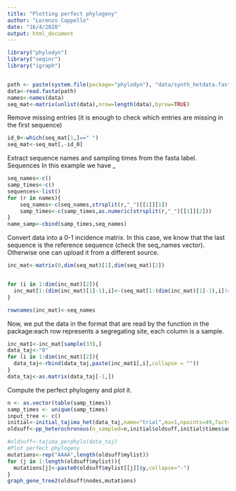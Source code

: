 ```yaml
---
title: "Plotting perfect phylogeny"
author: "Lorenzo Cappello"
date: "16/4/2020"
output: html_document
---
```




```r
library("phylodyn")
library("seqinr")
library("igraph")


path <- paste(system.file(package="phylodyn"), "data/synth_hetdata.fasta", sep="/")
data<-read.fasta(path)
names<-names(data)
seq_mat<-matrix(unlist(data),nrow=length(data),byrow=TRUE)
```

Remove missing entries (it is enough to check which entries are missing in the first sequence)
```r
id_0<-which(seq_mat[1,]==" ")
seq_mat<-seq_mat[,-id_0]
```


Extract sequence names and sampling times from the fasta label. Sequences 
In this example we have <sequence name>_<sampling time>
```r
seq_names<-c()
samp_times<-c()
sequences<-list()
for (r in names){
    seq_names<-c(seq_names,strsplit(r,"_")[[1]][1])
    samp_times<-c(samp_times,as.numeric(strsplit(r,"_")[[1]][2]))
}
name_samp<-cbind(samp_times,seq_names)
```



Convert data into a 0-1 incidence matrix. In this case, we know that the last sequence is the reference sequence (check the seq_names vector). Otherwise one can upload it from a different source.
```r
inc_mat<-matrix(0,dim(seq_mat)[1],dim(seq_mat)[2])


for (i in 1:dim(inc_mat)[2]){
  inc_mat[1:(dim(inc_mat)[1]-1),i]<-(seq_mat[1:(dim(inc_mat)[1]-1),i]!=seq_mat[dim(inc_mat)[1],i])*1
}

rownames(inc_mat)<-seq_names
```


Now, we put the data in the format that are read by the function in the package:each row represents a segregating site, each column is a sample. 

```r
inc_mat1<-inc_mat[sample(33),]
data_taj<-"0"
for (i in 1:dim(inc_mat)[2]){
  data_taj<-rbind(data_taj,paste(inc_mat1[,i],collapse = ""))
}
data_taj<-as.matrix(data_taj[-1,])
```

Compute the perfect phylogeny and plot it.

```r
n <- as.vector(table(samp_times))
samp_times <- unique(samp_times)
input_tree <- c()
initial<-initial_tajima_het(data_taj,name="trial",mu=1,npoints=49,fact=1,alpha=0.2,samp_times,n,input_tree,name_samp)
oldsuff<-pp_heterochronous(n_sampled=n,initial$oldsuff,initial$times$addtimes)

#oldsuff<-tajima_perphylo(data_taj)
#Plot perfect phylogeny
mutations<-rep("AAAA",length(oldsuff$mylist))
for (j in 1:length(oldsuff$mylist)){
  mutations[j]<-paste0(oldsuff$mylist[[j]]$y,collapse="-")
}
graph_gene_tree2(oldsuff$nodes,mutations)
```

